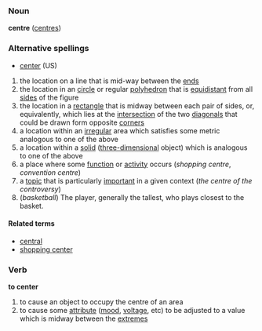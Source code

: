 ===Noun===
'''centre''' ([[centres]])

===Alternative spellings===
*[[center]] (US)

# the location on a line that is mid-way between the [[end]]s
# the location in an [[circle]] or regular [[polyhedron]] that is [[equidistant]] from all [[side]]s of the figure
# the location in a [[rectangle]] that is midway between each pair of sides, or, equivalently, which lies at the [[intersection]] of the two [[diagonal]]s that could be drawn form opposite [[corner]]s
# a location within an [[irregular]] area which satisfies some metric analogous to one of the above
# a location within a [[solid]] ([[three-dimensional]] object) which is analogous to one of the above
# a place where some [[function]] or [[activity]] occurs (''shopping centre'', ''convention centre'')
# a [[topic]] that is particularly [[important]] in a given context (''the centre of the controversy'')
# (''basketball'') The player, generally the tallest, who plays closest to the basket.

====Related terms====
*[[central]]
*[[shopping center]]

===Verb===
'''to center'''

# to cause an object to occupy the centre of an area
# to cause some [[attribute]] ([[mood]], [[voltage]], etc) to be adjusted to a value which is midway between the [[extreme]]s